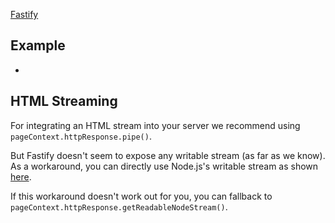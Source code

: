 
<CommunityNote url="https://www.fastify.io" />

<UseBati>[Fastify](https://www.fastify.io)</UseBati>

## Example

 - <Example timestamp="2024.01" repo="royalswe/vike-fastify-boilerplate" />

## HTML Streaming

For integrating an <Link href="/streaming">HTML stream</Link> into your server <Link href="/streaming#basics:~:text=We%20recommend%20using,pageContext.httpResponse.pipe()">we recommend using `pageContext.httpResponse.pipe()`</Link>.

But Fastify doesn't seem to expose any writable stream (as far as we know). As a workaround, you can directly use Node.js's writable stream as shown [here](https://github.com/royalswe/vike-fastify-boilerplate/blob/74bf861b98bfc6ab0cdffc5d3483b52c18cf1c14/server/index.ts#L84-L87).

If this workaround doesn't work out for you, you can fallback to <Link href="/streaming#basics:~:text=pageContext.httpResponse.getReadableWebStream()-,pageContext.httpResponse.getReadableNodeStream(),-For%20example%2C%20Cloudflare">`pageContext.httpResponse.getReadableNodeStream()`</Link>.
